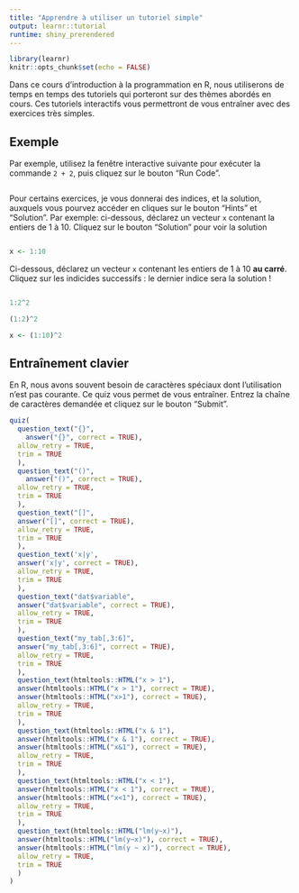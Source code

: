```yaml
---
title: "Apprendre à utiliser un tutoriel simple"
output: learnr::tutorial
runtime: shiny_prerendered
---
```


```r
library(learnr)
knitr::opts_chunk$set(echo = FALSE)
```

Dans ce cours d'introduction à la programmation en R, nous utiliserons de temps en temps des tutoriels qui porteront sur des thèmes abordés en cours. Ces tutoriels interactifs vous permettront de vous entraîner avec des exercices très simples.

## Exemple

Par exemple, utilisez la fenêtre interactive suivante pour exécuter la commande `2 + 2`, puis cliquez sur le bouton "Run Code".

```r

```

Pour certains exercices, je vous donnerai des indices, et la solution, auxquels vous pourvez accéder en cliques sur le bouton "Hints" et "Solution". Par exemple: ci-dessous, déclarez un vecteur `x` contenant la entiers de 1 à 10. Cliquez sur le bouton "Solution" pour voir la solution

```r

```

```r
x <- 1:10
```

Ci-dessous, déclarez un vecteur `x` contenant les entiers de 1 à 10 **au carré**. Cliquez sur les indicides successifs : le dernier indice sera la solution !

```r

```

```r
1:2^2
```

```r
(1:2)^2
```

```r
x <- (1:10)^2
```



## Entraînement clavier

En R, nous avons souvent besoin de caractères spéciaux dont l'utilisation n'est pas courante. Ce quiz vous permet de vous entraîner. Entrez la chaîne de caractères demandée et cliquez sur le bouton "Submit".

```r
quiz(
  question_text("{}",
    answer("{}", correct = TRUE),
  allow_retry = TRUE,
  trim = TRUE
  ),
  question_text("()",
    answer("()", correct = TRUE),
  allow_retry = TRUE,
  trim = TRUE
  ),
  question_text("[]",
  answer("[]", correct = TRUE),
  allow_retry = TRUE,
  trim = TRUE
  ),
  question_text('x|y',
  answer('x|y', correct = TRUE),
  allow_retry = TRUE,
  trim = TRUE
  ),
  question_text("dat$variable",
  answer("dat$variable", correct = TRUE),
  allow_retry = TRUE,
  trim = TRUE
  ),
  question_text("my_tab[,3:6]",
  answer("my_tab[,3:6]", correct = TRUE),
  allow_retry = TRUE,
  trim = TRUE
  ),
  question_text(htmltools::HTML("x > 1"),
  answer(htmltools::HTML("x > 1"), correct = TRUE),
  answer(htmltools::HTML("x>1"), correct = TRUE),
  allow_retry = TRUE,
  trim = TRUE
  ),
  question_text(htmltools::HTML("x & 1"),
  answer(htmltools::HTML("x & 1"), correct = TRUE),
  answer(htmltools::HTML("x&1"), correct = TRUE),
  allow_retry = TRUE,
  trim = TRUE
  ),
  question_text(htmltools::HTML("x < 1"),
  answer(htmltools::HTML("x < 1"), correct = TRUE),
  answer(htmltools::HTML("x<1"), correct = TRUE),
  allow_retry = TRUE,
  trim = TRUE
  ),
  question_text(htmltools::HTML("lm(y~x)"),
  answer(htmltools::HTML("lm(y~x)"), correct = TRUE),
  answer(htmltools::HTML("lm(y ~ x)"), correct = TRUE),
  allow_retry = TRUE,
  trim = TRUE
  )
)
```



